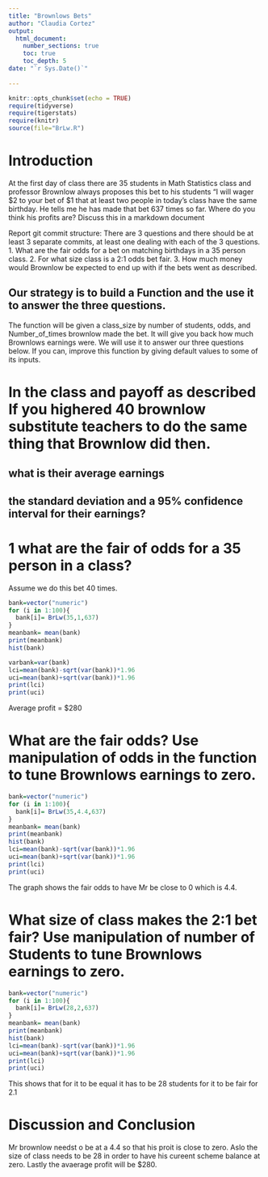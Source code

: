 ```yaml
---
title: "Brownlows Bets"
author: "Claudia Cortez"
output: 
  html_document:
    number_sections: true
    toc: true
    toc_depth: 5
date: "`r Sys.Date()`"    
    
---
```

```r
knitr::opts_chunk$set(echo = TRUE)
require(tidyverse)
require(tigerstats)
require(knitr)
source(file="BrLw.R")
```


<!-- We recommend you use git branches -- create a separate branch for each major section i.e. Introduction, Methods, Results, Inferential Results, and Discussion and Conclusions - leave the YAML block untouched until the final merge where you put in your own name !-->

# Introduction

<!--In this section you explain what you are trying to show.  Where did the data come from?  What is the research or other question you are trying to answer?!-->

 At the first day of class there are 35 students in Math Statistics class and professor Brownlow always proposes this bet to his students "I will wager $2 to your bet of $1 that at least two people in today's class have  the same birthday.  He tells me he has made that bet 637 times so far. Where do you think his profits are? Discuss this in a markdown document
 
Report git commit structure:
There are 3 questions and there should be at least 3 separate commits, at least one dealing with each of the 3 questions.
1. What are the fair odds for a bet on matching birthdays in a 35 person class.
2. For what size class is a 2:1 odds bet fair.
3. How much money would Brownlow be expected to end up with if the bets went as described.

## Our strategy is to build a Function and the use it to answer the three questions. 

The function will be given a class_size by number of students, odds, and Number_of_times brownlow made the bet.  It will give you back how much Brownlows earnings were. We will use it to answer our three questions below. If you can, improve this function by giving default values to some of its inputs. 

# In the class and payoff as described  If you highered 40 brownlow substitute teachers to do the same thing that Brownlow did then.
## what is their average earnings
## the standard deviation and a 95% confidence interval for their earnings?
  
<!--Explain and display your method of coming up with a 95% confidence interval of  professor Brownlows winnings (or losings)-->

# 1 what are the fair of odds for a 35 person in a class?
Assume we do this bet 40 times. 

```r
bank=vector("numeric")
for (i in 1:100){
  bank[i]= BrLw(35,1,637) 
}
meanbank= mean(bank)
print(meanbank)
hist(bank)
```
```r
varbank=var(bank)
lci=mean(bank)-sqrt(var(bank))*1.96
uci=mean(bank)+sqrt(var(bank))*1.96
print(lci)
print(uci)
```
Average profit = $280

# What are the fair odds? Use manipulation of odds in the function to tune Brownlows earnings to zero. 


<!--Decide on your methods:  In this section explain the approach you will take to attack the issue --- how will you decide on a likely estimate of professor Brownlow's earnings or losses after 637 bets. Also explain how you construct a 95% confidence interval about your estimate of his winnings !-->
```r
bank=vector("numeric")
for (i in 1:100){
  bank[i]= BrLw(35,4.4,637) 
}
meanbank= mean(bank)
print(meanbank)
hist(bank)
lci=mean(bank)-sqrt(var(bank))*1.96
uci=mean(bank)+sqrt(var(bank))*1.96
print(lci)
print(uci)
```
The graph shows the fair odds to have Mr be close to 0 which is 4.4. 



# What size of class makes the 2:1 bet fair?  Use manipulation of number of Students to tune Brownlows earnings to zero.

```r
bank=vector("numeric")
for (i in 1:100){
  bank[i]= BrLw(28,2,637) 
}
meanbank= mean(bank)
print(meanbank)
hist(bank)
lci=mean(bank)-sqrt(var(bank))*1.96
uci=mean(bank)+sqrt(var(bank))*1.96
print(lci)
print(uci)
```
This shows that for it to be equal it has to be 28 students for it to be fair  for 2.1
<!--Explain and display the results of your method of coming up with the estimate of professor Brownlows betting profits!-->


# Discussion and Conclusion
Mr brownlow needst o be at a 4.4 so that his proit is close to zero. Aslo the size of class needs to be 28 in order to have his cureent scheme balance at zero. Lastly the avaerage profit will be $280.

<!--Discussion and conclusion here.  If professor Brownlow is consistantly making or losing money how could he change his payout so that his profits center on zero?  Also discuss what size his class should be in order to have his current scheme balance at zero profit.!-->